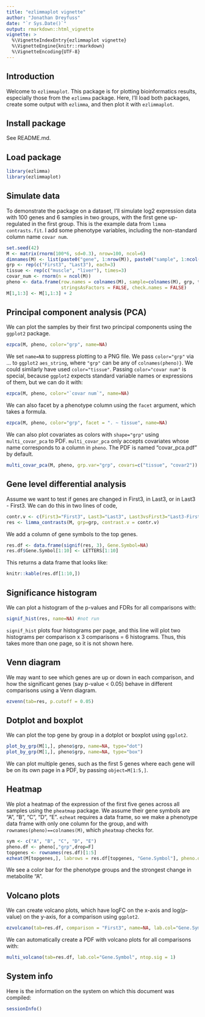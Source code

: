 ```yaml
---
title: "ezlimmaplot vignette"
author: "Jonathan Dreyfuss"
date: "`r Sys.Date()`"
output: rmarkdown::html_vignette
vignette: >
  %\VignetteIndexEntry{ezlimmaplot vignette}
  %\VignetteEngine{knitr::rmarkdown}
  %\VignetteEncoding{UTF-8}
---
```


## Introduction
Welcome to `ezlimmaplot`. This package is for plotting bioinformatics results, especially those from the `ezlimma` package. Here, I'll load both packages, create some output with `ezlimma`, and then plot it with `ezlimmaplot`.

## Install package
See README.md.

## Load package
```r
library(ezlimma)
library(ezlimmaplot)
```

## Simulate data
To demonstrate the package on a dataset, I'll simulate log2 expression data with 100 genes and 6 samples in two groups, with the first gene up-regulated in the first group. This is the example data from `limma` `contrasts.fit`. I add some phenotype variables, including the non-standard column name `covar num`.

```r
set.seed(42)
M <- matrix(rnorm(100*6, sd=0.3), nrow=100, ncol=6)
dimnames(M) <- list(paste0("gene", 1:nrow(M)), paste0("sample", 1:ncol(M)))
grp <- rep(c("First3", "Last3"), each=3)
tissue <- rep(c("muscle", "liver"), times=3)
covar_num <- rnorm(n = ncol(M))
pheno <- data.frame(row.names = colnames(M), sample=colnames(M), grp, tissue, "covar num"=covar_num, covar2=covar_num,
                    stringsAsFactors = FALSE, check.names = FALSE)
M[1,1:3] <- M[1,1:3] + 2
```

## Principal component analysis (PCA)
We can plot the samples by their first two principal components using the `ggplot2` package.
```r
ezpca(M, pheno, color="grp", name=NA)
```

We set `name=NA` to suppress plotting to a PNG file. We pass `color="grp"` via ... to `ggplot2` `aes_string`, where `"grp"` can be any of `colnames(pheno)}`. We could similarly have used `color="tissue"`. Passing `color="covar num"` is special, because `ggplot2` expects standard variable names or expressions of them, but we can do it with:

```r
ezpca(M, pheno, color="`covar num`", name=NA)
```

We can also facet by a phenotype column using the `facet` argument, which takes a formula.

```r
ezpca(M, pheno, color="grp", facet = ". ~ tissue", name=NA)
```

We can also plot covariates as colors with `shape="grp"` using `multi_covar_pca` to PDF. `multi_covar_pca` only accepts covariates whose name corresponds to a column in `pheno`. The PDF is named "covar_pca.pdf" by default.
```r
multi_covar_pca(M, pheno, grp.var="grp", covars=c("tissue", "covar2"))
```

## Gene level differential analysis
Assume we want to test if genes are changed in First3, in Last3, or in Last3 - First3. We can do this in two lines of code,
```r
contr.v <- c(First3="First3", Last3="Last3", Last3vsFirst3="Last3-First3")
res <- limma_contrasts(M, grp=grp, contrast.v = contr.v)
```

We add a column of gene symbols to the top genes.
```r
res.df <- data.frame(signif(res, 3), Gene.Symbol=NA)
res.df$Gene.Symbol[1:10] <- LETTERS[1:10]
```

This returns a data frame that looks like:
```r
knitr::kable(res.df[1:10,])
```

## Significance histogram
We can plot a histogram of the p-values and FDRs for all comparisons with:
```r
signif_hist(res, name=NA) #not run
```

`signif_hist` plots four histograms per page, and this line will plot two histograms per comparison x 3 comparisons = 6 histograms. Thus, this takes more than one page, so it is not shown here.

## Venn diagram
We may want to see which genes are up or down in each comparison, and how the significant genes (say p-value < 0.05) behave in different comparisons using a Venn diagram.

```r
ezvenn(tab=res, p.cutoff = 0.05)
```

## Dotplot and boxplot
We can plot the top gene by group in a dotplot or boxplot using `ggplot2`. 
```r
plot_by_grp(M[1,], pheno$grp, name=NA, type="dot")
plot_by_grp(M[1,], pheno$grp, name=NA, type="box")
```

We can plot multiple genes, such as the first 5 genes where each gene will be on its own page in a PDF, by passing `object=M[1:5,]`.

## Heatmap
We plot a heatmap of the expression of the first five genes across all samples using the `pheatmap` package. We assume their gene symbols are "A", "B", "C", "D", "E". `ezheat` requires a data frame, so we make a phenotype data frame with only one column for the group, and with `rownames(pheno)==colnames(M)`, which `pheatmap` checks for.

```r
sym <- c("A", "B", "C", "D", "E")
pheno.df <- pheno[,"grp",drop=F]
topgenes <- rownames(res.df)[1:5]
ezheat(M[topgenes,], labrows = res.df[topgenes, "Gene.Symbol"], pheno.df=pheno.df, name=NA)
```

We see a color bar for the phenotype groups and the strongest change in metabolite "A".

## Volcano plots
We can create volcano plots, which have logFC on the x-axis and log(p-value) on the y-axis, for a comparison using `ggplot2`.
```r
ezvolcano(tab=res.df, comparison = "First3", name=NA, lab.col="Gene.Symbol", ntop.sig = 1)
```

We can automatically create a PDF with volcano plots for all comparisons with:
```r
multi_volcano(tab=res.df, lab.col="Gene.Symbol", ntop.sig = 1)
```

## System info
Here is the information on the system on which this document was compiled:
```r
sessionInfo()
```
